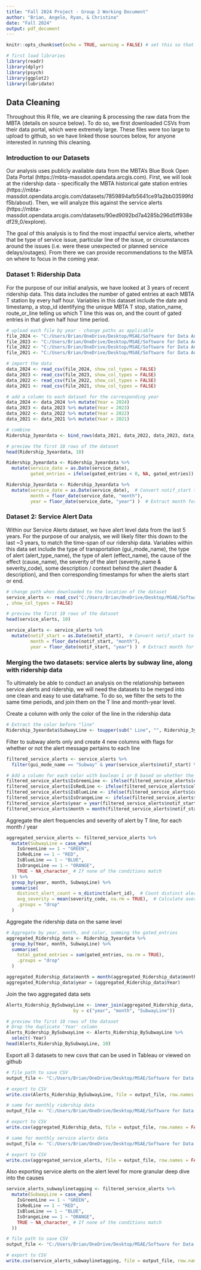 ```yaml
---
title: "Fall 2024 Project - Group 2 Working Document"
author: "Brian, Angelo, Ryan, & Christina"
date: "Fall 2024"
output: pdf_document
---
```


```r
knitr::opts_chunk$set(echo = TRUE, warning = FALSE) # set this so that warnings do not print along with our output
```

```r
# first load libraries
library(readr)
library(dplyr)
library(psych)
library(ggplot2)
library(lubridate)
```
## Data Cleaning
Throughout this R file, we are cleaning & processing the raw data from the MBTA (details on source below). To do so, we first downloaded CSVs from their data portal, which were extremely large. These files were too large to upload to github, so we have linked those sources below, for anyone interested in running this cleaning.

### Introduction to our Datasets

Our analysis uses publicly available data from the MBTA's Blue Book Open Data Portal (https://mbta-massdot.opendata.arcgis.com). First, we will look at the ridership data - specifically the MBTA historical gate station entries (https://mbta-massdot.opendata.arcgis.com/datasets/7859894afb5641ce91a2bb03599fdf5b/about). Then, we will analyze this against the service alerts (https://mbta-massdot.opendata.arcgis.com/datasets/90ed9092bd7a4285b296d5ff938edf29_0/explore). 

The goal of this analysis is to find the most impactful service alerts, whether that be type of service issue, particular line of the issue, or circumstances around the issues (i.e. were these unexpected or planned service delays/outages). From there we can provide recommendations to the MBTA on where to focus in the coming year.

### Dataset 1: Ridership Data

For the purpose of our initial analysis, we have looked at 3 years of recent ridership data. This data includes the number of gated entries at each MBTA T station by every half hour. Variables in this dataset include the date and timestamp, a stop_id identifying the unique MBTA T stop, station_name, route_or_line telling us which T line this was on, and the count of gated entries in that given half hour time period.

```r

# upload each file by year - change paths as applicable
file_2024 <- "C:/Users/Brian/OneDrive/Desktop/MSAE/Software for Data Analysis/Group Project MBTA/GSE_by_year/GSE_2024.csv"
file_2023 <- "C:/Users/Brian/OneDrive/Desktop/MSAE/Software for Data Analysis/Group Project MBTA/GSE_by_year/GSE_2023.csv"
file_2022 <- "C:/Users/Brian/OneDrive/Desktop/MSAE/Software for Data Analysis/Group Project MBTA/GSE_by_year/GSE_2022.csv"  # Update this path to where you have saved the file
file_2021 <- "C:/Users/Brian/OneDrive/Desktop/MSAE/Software for Data Analysis/Group Project MBTA/GSE_by_year/GSE_2021.csv"  # Update this path to where you have saved the file

# import the data
data_2024 <- read_csv(file_2024, show_col_types = FALSE)
data_2023 <- read_csv(file_2023, show_col_types = FALSE)
data_2022 <- read_csv(file_2022, show_col_types = FALSE)
data_2021 <- read_csv(file_2021, show_col_types = FALSE)

# add a column to each dataset for the corresponding year
data_2024 <- data_2024 %>% mutate(Year = 2024)
data_2023 <- data_2023 %>% mutate(Year = 2023)
data_2022 <- data_2022 %>% mutate(Year = 2022)
data_2021 <- data_2021 %>% mutate(Year = 2021)

# combine
Ridership_3yeardata <- bind_rows(data_2021, data_2022, data_2023, data_2024)
```

```r
# preview the first 10 rows of the dataset
head(Ridership_3yeardata, 10)
```

```r
Ridership_3yeardata <- Ridership_3yeardata %>%
  mutate(service_date = as.Date(service_date),
         gated_entries = ifelse(gated_entries < 0, NA, gated_entries))  # Replace negative entries with NA
```

```r
Ridership_3yeardata <- Ridership_3yeardata %>%
  mutate(service_date = as.Date(service_date),  # Convert notif_start to Date
         month = floor_date(service_date, "month"),
         year = floor_date(service_date, "year") )  # Extract month for aggregation
```

### Dataset 2: Service Alert Data

Within our Service Alerts dataset, we have alert level data from the last 5 years. For the purpose of our analysis, we will likely filter this down to the last ~3 years, to match the time-span of our ridership data. Variables within this data set include the type of transportation (gui_mode_name), the type of alert (alert_type_name), the type of alert (effect_name), the cause of the effect (cause_name), the severity of the alert (severity_name & severity_code), some description / context behind the alert (header & description), and then corresponding timestamps for when the alerts start or end.

```r
# change path when downloaded to the location of the dataset
service_alerts <- read_csv("C:/Users/Brian/OneDrive/Desktop/MSAE/Software for Data Analysis/Group Project MBTA/MBTA_Service_Alerts.csv"
, show_col_types = FALSE)

# preview the first 10 rows of the dataset
head(service_alerts, 10)
```

```r
service_alerts <- service_alerts %>%
  mutate(notif_start = as.Date(notif_start),  # Convert notif_start to Date
         month = floor_date(notif_start, "month"),
         year = floor_date(notif_start, "year") )  # Extract month for aggregation
```


### Merging the two datasets: service alerts by subway line, along with ridership data

To ultimately be able to conduct an analysis on the relationship between service alerts and ridership, we will need the datasets to be merged into one clean and easy to use dataframe. To do so, we filter the sets to the same time periods, and join them on the T line and month-year level.

Create a column with only the color of the line in the ridership data
```r
# Extract the color before "line"
Ridership_3yeardata$SubwayLine <- toupper(sub(" Line", "", Ridership_3yeardata$route_or_line))
```

Filter to subway alerts only and create 4 new columns with flags for whether or not the alert message pertains to each line
```r
filtered_service_alerts <- service_alerts %>%
  filter(gui_mode_name == "Subway" & year(service_alerts$notif_start) %in% c(2021,2022, 2023, 2024))

# Add a column for each color with boolean 1 or 0 based on whether the description contains the color and "experiencing"
filtered_service_alerts$IsGreenLine <- ifelse(filtered_service_alerts$color == '00843D', 1, 0)
filtered_service_alerts$IsRedLine <- ifelse(filtered_service_alerts$color == 'DA291C', 1, 0)
filtered_service_alerts$IsBlueLine <- ifelse(filtered_service_alerts$color == '003DA5', 1, 0)
filtered_service_alerts$IsOrangeLine <- ifelse(filtered_service_alerts$color == 'ED8B00', 1, 0)
filtered_service_alerts$year = year(filtered_service_alerts$notif_start)
filtered_service_alerts$month = month(filtered_service_alerts$notif_start)
```

Aggregate the alert frequencies and severity of alert by T line, for each month / year
```r
aggregated_service_alerts <- filtered_service_alerts %>%
  mutate(SubwayLine = case_when(
    IsGreenLine == 1 ~ "GREEN",
    IsRedLine == 1 ~ "RED",
    IsBlueLine == 1 ~ "BLUE",
    IsOrangeLine == 1 ~ "ORANGE",
    TRUE ~ NA_character_ # If none of the conditions match
  )) %>%
  group_by(year, month, SubwayLine) %>%
  summarise(
    distinct_alert_count = n_distinct(alert_id),  # Count distinct alert_ids
    avg_severity = mean(severity_code, na.rm = TRUE),  # Calculate average severity
    .groups = "drop"
  )
```

Aggregate the ridership data on the same level
```r
# Aggregate by year, month, and color, summing the gated_entries
aggregated_Ridership_data <- Ridership_3yeardata %>%
  group_by(Year, month, SubwayLine) %>%
  summarise(
    total_gated_entries = sum(gated_entries, na.rm = TRUE),
    .groups = "drop"
  )

aggregated_Ridership_data$month = month(aggregated_Ridership_data$month)
aggregated_Ridership_data$year = (aggregated_Ridership_data$Year)
```

Join the two aggregated data sets
```r
Alerts_Ridership_BySubwayLine <- inner_join(aggregated_Ridership_data, aggregated_service_alerts, 
                         by = c("year", "month", "SubwayLine"))

# preview the first 10 rows of the dataset
# Drop the duplicate 'Year' column
Alerts_Ridership_BySubwayLine <- Alerts_Ridership_BySubwayLine %>%
  select(-Year)
head(Alerts_Ridership_BySubwayLine, 10)
```

Export all 3 datasets to new csvs that can be used in Tableau or viewed on github
```r
# file path to save CSV
output_file <- "C:/Users/Brian/OneDrive/Desktop/MSAE/Software for Data Analysis/Group Project MBTA/datasets/Alerts_Ridership_BySubwayLine.csv"

# export to CSV
write.csv(Alerts_Ridership_BySubwayLine, file = output_file, row.names = FALSE)

# same for monthly ridership data
output_file <- "C:/Users/Brian/OneDrive/Desktop/MSAE/Software for Data Analysis/Group Project MBTA/datasets/Monthly_Ridership.csv"

# export to CSV
write.csv(aggregated_Ridership_data, file = output_file, row.names = FALSE)

# same for monthly service alerts data
output_file <- "C:/Users/Brian/OneDrive/Desktop/MSAE/Software for Data Analysis/Group Project MBTA/datasets/Monthly_ServiceAlerts.csv"

# export to CSV
write.csv(aggregated_service_alerts, file = output_file, row.names = FALSE)
```

Also exporting service alerts on the alert level for more granular deep dive into the causes
```r
service_alerts_subwaylinetagging <- filtered_service_alerts %>%
  mutate(SubwayLine = case_when(
    IsGreenLine == 1 ~ "GREEN",
    IsRedLine == 1 ~ "RED",
    IsBlueLine == 1 ~ "BLUE",
    IsOrangeLine == 1 ~ "ORANGE",
    TRUE ~ NA_character_ # If none of the conditions match
  ))

# file path to save CSV
output_file <- "C:/Users/Brian/OneDrive/Desktop/MSAE/Software for Data Analysis/Group Project MBTA/datasets/ServiceAlerts_AlertLevel_BySubwayLine.csv"

# export to CSV
write.csv(service_alerts_subwaylinetagging, file = output_file, row.names = FALSE)

```
